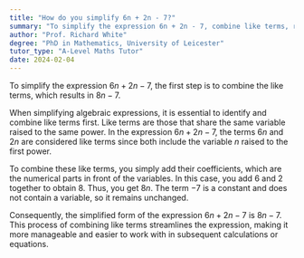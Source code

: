 ```yaml
---
title: "How do you simplify 6n + 2n - 7?"
summary: "To simplify the expression 6n + 2n - 7, combine like terms, resulting in 8n - 7."
author: "Prof. Richard White"
degree: "PhD in Mathematics, University of Leicester"
tutor_type: "A-Level Maths Tutor"
date: 2024-02-04
---
```


To simplify the expression $6n + 2n - 7$, the first step is to combine the like terms, which results in $8n - 7$.

When simplifying algebraic expressions, it is essential to identify and combine like terms first. Like terms are those that share the same variable raised to the same power. In the expression $6n + 2n - 7$, the terms $6n$ and $2n$ are considered like terms since both include the variable $n$ raised to the first power.

To combine these like terms, you simply add their coefficients, which are the numerical parts in front of the variables. In this case, you add $6$ and $2$ together to obtain $8$. Thus, you get $8n$. The term $-7$ is a constant and does not contain a variable, so it remains unchanged.

Consequently, the simplified form of the expression $6n + 2n - 7$ is $8n - 7$. This process of combining like terms streamlines the expression, making it more manageable and easier to work with in subsequent calculations or equations.
    